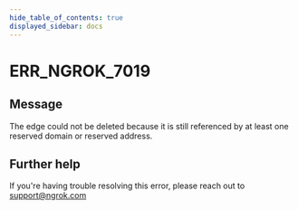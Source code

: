 ```yaml
---
hide_table_of_contents: true
displayed_sidebar: docs
---
```



# ERR_NGROK_7019

## Message

The edge could not be deleted because it is still referenced by at least one reserved domain or reserved address.

<ErrorDetails error="err_ngrok_7019" />

## Further help

If you're having trouble resolving this error, please reach out to [support@ngrok.com](mailto:support@ngrok.com?subject=Help%20with%20ERR_NGROK_7019)
